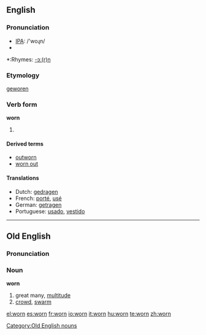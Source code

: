 ==English==

===Pronunciation===
*[[w:IPA|IPA]]: /'woɻn/
*{{audio|en-us-worn.ogg|Audio (US)}}

*:Rhymes: [[Rhymes:English:-ɔː(r)n|-ɔː(r)n]]

===Etymology===
{{OE.}} [[geworen]] 

===Verb form===
'''worn'''

# {{past participle of|[[wear]]}}

====Derived terms====
*[[outworn]]
*[[worn out]]

====Translations====
{{top}}
*Dutch: [[gedragen]]
*French: [[porté]], [[usé]]
*German: [[getragen]]
*Portuguese: [[usado]], [[vestido]]
{{bottom}}

----

==Old English==
===Pronunciation===
{{IPA|/worn/}}

===Noun===
'''worn''' {{m}}

# great many, [[multitude]]
# [[crowd]], [[swarm]]

[[Category:Old English nouns]]

[[el:worn]]
[[es:worn]]
[[fr:worn]]
[[io:worn]]
[[it:worn]]
[[hu:worn]]
[[te:worn]]
[[zh:worn]]